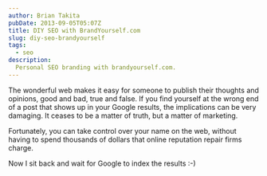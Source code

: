 ```yaml
---
author: Brian Takita
pubDate: 2013-09-05T05:07Z
title: DIY SEO with BrandYourself.com
slug: diy-seo-brandyourself
tags:
  - seo
description:
  Personal SEO branding with brandyourself.com.
---
```


The wonderful web makes it easy for someone to publish their thoughts and opinions, good and bad, true and
false. If you find yourself at the wrong end of a post that shows up in your Google results, the implications can be
very damaging. It ceases to be a matter of truth, but a matter of marketing.

Fortunately, you can take control over your name on the web, without having to spend thousands of dollars that
online reputation repair firms charge.

<p>
	<Rel dom={
		fragment_(
			V_atb({ innerText: 'Brandyourself.com', href: 'http://brandyourself.com' }),
			` makes it easy to inexpensively control your SEO destiny. Here is my `,
			V_atb({ innerText: 'profile', href: 'http://briantakita.brandyourself.com/' }))
	}/>
</p>

<p>
	<Rel dom={
		fragment_(
			`Their free plan has a limitation of setting up three links for the free plan, so I bought their "Premium
			Membership" giving me unlimited links for $9 every 3 months. This should give me an initial bump. Since I just
			acquired (my now defunct site) `,
			V_atb_briantakita_com(),
			` I can transfer the links to my blog after the 3 months.`
		)
	}/>
</p>

Now I sit back and wait for Google to index the results :-)
